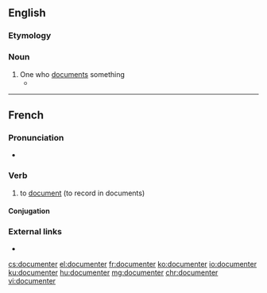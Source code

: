 ==English==

===Etymology===

{{suffix|document|er|lang=en}}

===Noun===
{{en-noun}}

# One who [[document]]s something
#* {{quote-news|1988|June 10|Justin Hayford|The Human Radio|Chicago Reader|url=https://securesite.chireader.com/cgi-bin/Archive/abridged2.bat?path=1988/880610/SHERRI
|passage=But Osterman is not merely a '''documenter''', preserving the lost art form of the radio drama. }}

----

==French==

===Pronunciation===
* {{IPA|/dɔ.ky.mɑ̃.te/|lang=fr}}

===Verb===
{{fr-verb}}

# to [[document]] (to record in documents)

====Conjugation====
{{fr-conj-er|document|avoir}}

===External links===
* {{R:TLFi}}

[[cs:documenter]]
[[el:documenter]]
[[fr:documenter]]
[[ko:documenter]]
[[io:documenter]]
[[ku:documenter]]
[[hu:documenter]]
[[mg:documenter]]
[[chr:documenter]]
[[vi:documenter]]